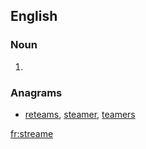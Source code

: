 ==English==

===Noun===
{{en-noun}}

# {{obsolete spelling of|[[stream]]}}

===Anagrams===
* [[reteams#English|reteams]], [[steamer#English|steamer]], [[teamers#English|teamers]]

[[fr:streame]]